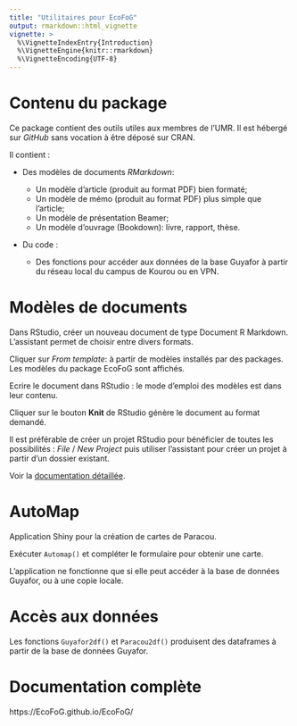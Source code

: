 ```yaml
---
title: "Utilitaires pour EcoFoG"
output: rmarkdown::html_vignette
vignette: >
  %\VignetteIndexEntry{Introduction}
  %\VignetteEngine{knitr::rmarkdown}
  %\VignetteEncoding{UTF-8}
---
```


# Contenu du package

Ce package contient des outils utiles aux membres de l'UMR.
Il est hébergé sur _GitHub_ sans vocation à être déposé sur CRAN.

Il contient :

- Des modèles de documents _RMarkdown_:

    - Un modèle d'article (produit au format PDF) bien formaté;
    - Un modèle de mémo (produit au format PDF) plus simple que l'article;
    - Un modèle de présentation Beamer;
    - Un modèle d'ouvrage (Bookdown): livre, rapport, thèse.
- Du code :
    - Des fonctions pour accéder aux données de la base Guyafor à partir du réseau local du campus de Kourou ou en VPN.


# Modèles de documents

Dans RStudio, créer un nouveau document de type Document R Markdown. 
L'assistant permet de choisir entre divers formats.

Cliquer sur _From template_: à partir de modèles installés par des packages. 
Les modèles du package EcoFoG sont affichés.

Ecrire le document dans RStudio : le mode d'emploi des modèles est dans leur contenu. 

Cliquer sur le bouton **Knit** de RStudio génère le document au format demandé.

Il est préférable de créer un projet RStudio pour bénéficier de toutes les possibilités : _File_ / _New Project_ puis utiliser l'assistant pour créer un projet à partir d'un dossier existant.

Voir la [documentation détaillée](https://ericmarcon.github.io/travailleR/chap-rediger.html).


# AutoMap

Application Shiny pour la création de cartes de Paracou.

Exécuter `Automap()` et compléter le formulaire pour obtenir une carte.

L'application ne fonctionne que si elle peut accéder à la base de données Guyafor, ou à une copie locale.


# Accès aux données

Les fonctions `Guyafor2df()` et `Paracou2df()` produisent des dataframes à partir de la base de données Guyafor.

# Documentation complète

https://EcoFoG.github.io/EcoFoG/ 
